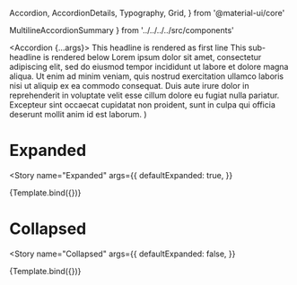 
  Accordion, AccordionDetails, Typography, Grid,
} from '@material-ui/core'

  MultilineAccordionSummary
} from '../../../../src/components'

<Meta
  title="Components/Accordions/Multi-Line Headline"
  decorators={decorators}
/>

  <Accordion {...args}>
    <MultilineAccordionSummary>
      This headline is rendered as first line
      <Typography>This sub-headline is rendered below</Typography>
    </MultilineAccordionSummary>
    <AccordionDetails>
      <Typography variant="body1">
        Lorem ipsum dolor sit amet, consectetur adipiscing elit, sed do eiusmod tempor
        incididunt ut labore et dolore magna aliqua. Ut enim ad minim veniam, quis nostrud
        exercitation ullamco laboris nisi ut aliquip ex ea commodo consequat. Duis aute
        irure dolor in reprehenderit in voluptate velit esse cillum dolore eu fugiat nulla
        pariatur. Excepteur sint occaecat cupidatat non proident, sunt in culpa qui officia
        deserunt mollit anim id est laborum.
      </Typography>
    </AccordionDetails>
  </Accordion>
)

# Expanded
<Story
  name="Expanded"
  args={{
    defaultExpanded: true,
  }}
>
  {Template.bind({})}
</Story>

# Collapsed
<Story
  name="Collapsed"
  args={{
    defaultExpanded: false,
  }}
>
  {Template.bind({})}
</Story>

